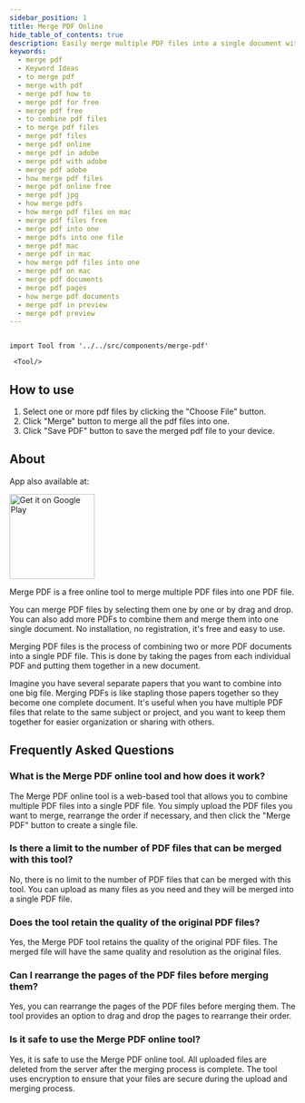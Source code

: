 ```yaml
---
sidebar_position: 1
title: Merge PDF Online
hide_table_of_contents: true
description: Easily merge multiple PDF files into a single document with our free online PDF merger tool. No installation or registration required.
keywords:
  - merge pdf
  - Keyword Ideas
  - to merge pdf
  - merge with pdf
  - merge pdf how to
  - merge pdf for free
  - merge pdf free
  - to combine pdf files
  - to merge pdf files
  - merge pdf files
  - merge pdf online
  - merge pdf in adobe
  - merge pdf with adobe
  - merge pdf adobe
  - how merge pdf files
  - merge pdf online free
  - merge pdf jpg
  - how merge pdfs
  - how merge pdf files on mac
  - merge pdf files free
  - merge pdf into one
  - merge pdfs into one file
  - merge pdf mac
  - merge pdf in mac
  - how merge pdf files into one
  - merge pdf on mac
  - merge pdf documents
  - merge pdf pages
  - how merge pdf documents
  - merge pdf in preview
  - merge pdf preview
---
```


```mdx-code-block

import Tool from '../../src/components/merge-pdf'

 <Tool/>

```

<h2 style={{ color: "#17c964" }}>How to use</h2>

1. Select one or more pdf files by clicking the "Choose File" button.
2. Click "Merge"
   button to merge all the pdf files into one.
3. Click "Save PDF" button to save the
   merged pdf file to your device.

<h2 style={{ color: "#ff4ecd" }}>About</h2>

App also available at:

<a href="https://play.google.com/store/apps/details?id=com.avtoolz.mergepdf&pcampaignid=pcampaignidMKT-Other-global-all-co-prtnr-py-PartBadge-Mar2515-1">
  <img
    alt="Get it on Google Play"
    width="150"
    src="https://play.google.com/intl/en_us/badges/static/images/badges/en_badge_web_generic.png"
  />
</a>

Merge PDF is a free online tool to merge multiple PDF files into one PDF file.

You can merge PDF files by selecting them one by one or by drag and drop. You can also add more PDFs to combine them and merge them into one single document.
No installation, no registration, it's free and easy to use.

Merging PDF files is the process of combining two or more PDF documents into a single PDF file. This is done by taking the pages from each individual PDF and putting them together in a new document.

Imagine you have several separate papers that you want to combine into one big file. Merging PDFs is like stapling those papers together so they become one complete document. It's useful when you have multiple PDF files that relate to the same subject or project, and you want to keep them together for easier organization or sharing with others.

<h2 style={{ color: "#f5a524" }}>Frequently Asked Questions</h2>

### What is the Merge PDF online tool and how does it work?

The Merge PDF online tool is a web-based tool that allows you to combine multiple PDF files into a single PDF file. You simply upload the PDF files you want to merge, rearrange the order if necessary, and then click the "Merge PDF" button to create a single file.

### Is there a limit to the number of PDF files that can be merged with this tool?

No, there is no limit to the number of PDF files that can be merged with this tool. You can upload as many files as you need and they will be merged into a single PDF file.

### Does the tool retain the quality of the original PDF files?

Yes, the Merge PDF tool retains the quality of the original PDF files. The merged file will have the same quality and resolution as the original files.

### Can I rearrange the pages of the PDF files before merging them?

Yes, you can rearrange the pages of the PDF files before merging them. The tool provides an option to drag and drop the pages to rearrange their order.

### Is it safe to use the Merge PDF online tool?

Yes, it is safe to use the Merge PDF online tool. All uploaded files are deleted from the server after the merging process is complete. The tool uses encryption to ensure that your files are secure during the upload and merging process.
